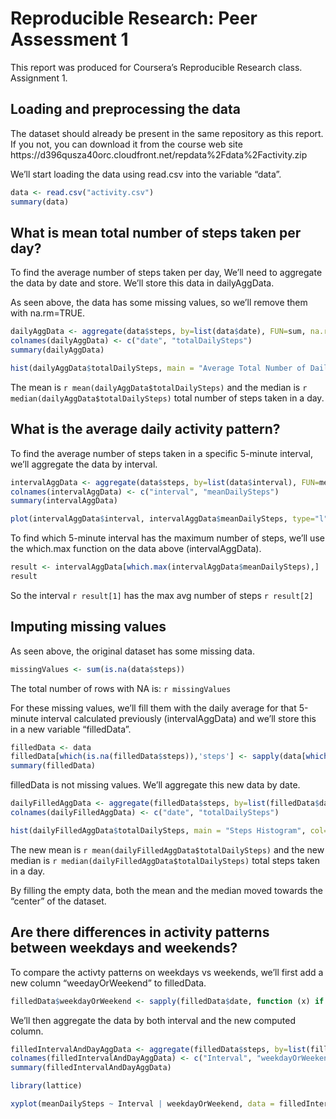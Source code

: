 # Reproducible Research: Peer Assessment 1

This report was produced for Coursera's Reproducible Research class. Assignment 1.

## Loading and preprocessing the data

The dataset should already be present in the same repository as this report.
If you not, you can download it from the course web site https://d396qusza40orc.cloudfront.net/repdata%2Fdata%2Factivity.zip

We'll start loading the data using read.csv into the variable "data".
```r
data <- read.csv("activity.csv")  
summary(data)
```


## What is mean total number of steps taken per day?
To find the average number of steps taken per day, We'll need to aggregate the data by date and store. We'll store this data in dailyAggData.

As seen above, the data has some missing values, so we'll remove them with na.rm=TRUE.

```r
dailyAggData <- aggregate(data$steps, by=list(data$date), FUN=sum, na.rm=TRUE)
colnames(dailyAggData) <- c("date", "totalDailySteps")  
summary(dailyAggData)

```


```r
hist(dailyAggData$totalDailySteps, main = "Average Total Number of Daily Steps", col="red", xlab="Steps")
```

The mean is `r mean(dailyAggData$totalDailySteps)` and the median is `r median(dailyAggData$totalDailySteps)` total number of steps taken in a day.



## What is the average daily activity pattern?

To find the average number of steps taken in a specific 5-minute interval, we'll aggregate the data by interval.

```r
intervalAggData <- aggregate(data$steps, by=list(data$interval), FUN=mean, na.rm=TRUE)
colnames(intervalAggData) <- c("interval", "meanDailySteps")  
summary(intervalAggData)
```


```r
plot(intervalAggData$interval, intervalAggData$meanDailySteps, type="l", xlab="5 minute interval", ylab="Average Daily Steps")
```

To find which 5-minute interval has the maximum number of steps, we'll use the which.max function on the data above (intervalAggData).


```r
result <- intervalAggData[which.max(intervalAggData$meanDailySteps),]  
result
```

So the interval `r result[1]` has the max avg number of steps `r result[2]`


## Imputing missing values
As seen above, the original dataset has some missing data.
```r
missingValues <- sum(is.na(data$steps))
```
The total number of rows with NA is: `r missingValues`


For these missing values, we'll fill them with the daily average for that 5-minute interval calculated previously (intervalAggData) and we'll store this in a new variable "filledData".

```r
filledData <- data
filledData[which(is.na(filledData$steps)),'steps'] <- sapply(data[which(is.na(filledData$steps)), 'interval'], function(x) intervalAggData[intervalAggData$interval==x, 'meanDailySteps'])  
summary(filledData)
```

filledData is not missing values. We'll aggregate this new data by date.

```r
dailyFilledAggData <- aggregate(filledData$steps, by=list(filledData$date), FUN=sum, na.rm=TRUE)
colnames(dailyFilledAggData) <- c("date", "totalDailySteps")

hist(dailyFilledAggData$totalDailySteps, main = "Steps Histogram", col="red", xlab="steps per day")
```

The new mean is `r mean(dailyFilledAggData$totalDailySteps)` and the new median is `r median(dailyFilledAggData$totalDailySteps)` total steps taken in a day.


By filling the empty data, both the mean and the median moved towards the "center" of the dataset.

## Are there differences in activity patterns between weekdays and weekends?
To compare the activty patterns on weekdays vs weekends, we'll first add a new column "weedayOrWeekend" to filledData.
```r
filledData$weekdayOrWeekend <- sapply(filledData$date, function (x) if (weekdays(strptime(x, "%Y-%m-%d")) == "Saturday" | weekdays(strptime(x, "%Y-%m-%d")) == "Sunday"){ factor("weekend") } else { factor("weekday") })
```

We'll then aggregate the data by both interval and the new computed column.

```r
filledIntervalAndDayAggData <- aggregate(filledData$steps, by=list(filledData$interval, filledData$weekdayOrWeekend), FUN=mean, na.rm=TRUE)
colnames(filledIntervalAndDayAggData) <- c("Interval", "weekdayOrWeekend", "meanDailySteps")  
summary(filledIntervalAndDayAggData)

```

```r
library(lattice)

xyplot(meanDailySteps ~ Interval | weekdayOrWeekend, data = filledIntervalAndDayAggData, layout = c(1, 2), type="l", ylab="Number of Steps")
```
